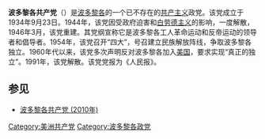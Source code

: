 {{expand|time=2015-03-11T13:02:07+00:00}}
{{unreferenced|time=2015-03-11T13:02:07+00:00}}
{{共产党}}
'''波多黎各共产党'''（{{lang-es|Partido Comunista Puertorriqueño，缩写为PCP}}）是[[波多黎各|波多黎各]]的一个已不存在的[[共产主义|共产主义]]政党。该党成立于1934年9月23日。1944年，该党因受政府迫害和[[白劳德主义|白劳德主义]]的影响，一度解散，1946年3月，该党重建。其党纲宣称它是波多黎各工人革命运动和反帝运动的领导者和倡导者。1954年，该党召开“四大”，号召建立民族解放阵线，争取波多黎各独立。1960年代以来，该党多次声明反对波多黎各加入[[美国|美国]]，要求实现“真正的独立”。1991年，该党解散。该党党报为《人民报》。

==参见==
*[[波多黎各共产党_(2010年)|波多黎各共产党 (2010年)]]

[[Category:美洲共产党|Category:美洲共产党]]
[[Category:波多黎各政党|Category:波多黎各政党]]